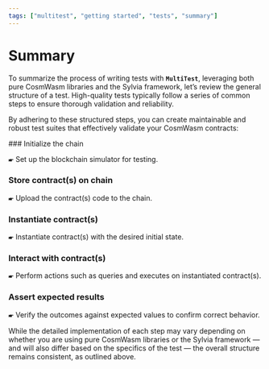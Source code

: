 ```yaml
---
tags: ["multitest", "getting started", "tests", "summary"]
---
```



[App]: ../../app
[AppBuilder]: ../../app-builder

# Summary

To summarize the process of writing tests with **`MultiTest`**, leveraging both pure CosmWasm
libraries and the Sylvia framework, let’s review the general structure of a test. High-quality tests
typically follow a series of common steps to ensure thorough validation and reliability.

By adhering to these structured steps, you can create maintainable and robust test suites that
effectively validate your CosmWasm contracts:

<Steps>
  ### Initialize the chain

🖝 Set up the blockchain simulator for testing.

### Store contract(s) on chain

🖝 Upload the contract(s) code to the chain.

### Instantiate contract(s)

🖝 Instantiate contract(s) with the desired initial state.

### Interact with contract(s)

🖝 Perform actions such as queries and executes on instantiated contract(s).

### Assert expected results

🖝 Verify the outcomes against expected values to confirm correct behavior.

</Steps>

<Callout>
  While the detailed implementation of each step may vary depending on whether you are using pure
  CosmWasm libraries or the Sylvia framework — and will also differ based on the specifics of the
  test — the overall structure remains consistent, as outlined above.
</Callout>
